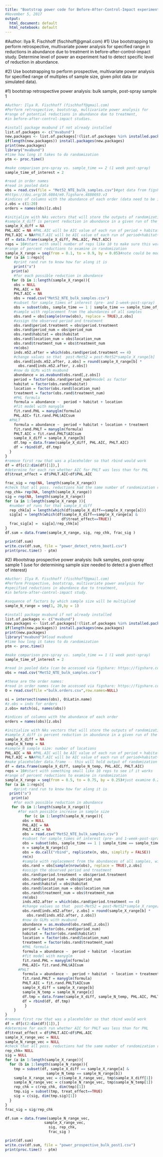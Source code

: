 ```yaml
---
title: "Bootstrap power code for Before-After-Control-Impact experiments"
#November 5, 2017
output:
  html_document: default
  html_notebook: default
---
```

#Author: Ilya R. Fischhoff (fischhoff@gmail.com)
#1) Use bootstrapping to perform retrospective, multivariate power analysis for specified range in reductions in abundance due to treatment in before-after-control-impact study. Determine level of power an experiment had to detect specific level of reduction in abundance.   

#2) Use bootstrapping to perform prospective, multivariate power analysis for specified range of multiples of sample size, given pilot data (or simulated data). 

#1) bootstrap retrospective power analysis: bulk sample, post-spray sample 1 
```r
#Author: Ilya R. Fischhoff (fischhoff@gmail.com)
#Perform retrospective, bootstrap, multivariate power analysis for
#range of potential reductions in abundance due to treatment, 
#in before-after-control-impact studies. 

#install package mvabund if not already installed
list.of.packages <- c("mvabund")
new.packages <- list.of.packages[!(list.of.packages %in% installed.packages()[,"Package"])]
if(length(new.packages)) install.packages(new.packages)
print(new.packages)
library("mvabund")
#time how long it takes to do randomization
ptm <- proc.time()

#make comparison pre-spray vs. sample_time == 2 (1 week post-spray)
sample_time_of_interest = 2

#read in order names
#read in pooled data
obs = read.csv(file = "Met52_NTE_bulk_samples.csv")#get data from figshare
#https://doi.org/10.6084/m9.figshare.4880693.v3
#indices of columns with the abundance of each order (data need to be in wide format)
z.obs = c(1:20)
orders = names(obs)[z.obs]

#initialize with NAs vectors that will store the outputs of randomization runs 
#sample_X_diff is percent reduction in abundance in a given run of the randomization
sample_X_diff = NA
PHL.AIC = NA #PHL.AIC will be AIC value of each run of period + habitat +location model
PHLT.AIC = NA#PHLT.AIC will be AIC value of each run of period+habitat+location+treatment model
df = data.frame(sample_X_diff, PHL.AIC, PHLT.AIC)
reps = 10#start with small number of reps like 10 to make sure this works 
#range of percent reductions to examine in randomization
sample_X_range = seq(from = 0.1, to = 0.9, by = 0.05)#note could be modified to examine increase in abundance
for (a in 1:reps){
    #print rand run to know how far along it is
    print("a") 
   print(a)
    #for each possible reduction in abundance
   for (b in 1:length(sample_X_range)){
    obs = NULL
    PHL.AIC = NA
    PHLT.AIC = NA
    obs = read.csv("Met52_NTE_bulk_samples.csv")
    #subset for sample_times of interest (pre- and 1-week-post-spray)
    obs = subset(obs, sample_time == 1 | sample_time == sample_time_of_interest)
    #sample with replacement from the abundances of all samples    
    obs.rand = obs[sample(nrow(obs), replace = TRUE),z.obs]
    #assign the observed period and treatment
    obs.rand$period.treatment = obs$period.treatment
    obs.rand$period_num = obs$period_num
    obs.rand$habitat = obs$habitat
    obs.rand$location_num = obs$location_num
    obs.rand$treatment_num = obs$treatment_num
    rm(obs)
    inds.m52.after = which(obs.rand$period.treatment == 4)
    #change values so that  post-Met52 = post-Met52*sample_X_range[b]
    obs.rand[inds.m52.after, z.obs] = round(sample_X_range[b] * 
      obs.rand[inds.m52.after, z.obs])
    #now do GLMs with mvabund
    abundance = as.mvabund(obs.rand[,z.obs])
    period = factor(obs.rand$period_num)#model as factor
    habitat = factor(obs.rand$habitat)
    location = factor(obs.rand$location_num)
    treatment = factor(obs.rand$treatment_num)
    #PHL formula
    formula = abundance ~  period + habitat + location  
    #fit model with manyglm
    fit.rand.PHL = manyglm(formula)
    PHL.AIC= fit.rand.PHL$AICsum
  #PHLT
    formula = abundance ~  period + habitat + location + treatment 
    fit.rand.PHLT = manyglm(formula)
    PHLT.AIC = fit.rand.PHLT$AICsum
    sample_X_diff = sample_X_range[b]
    df.tmp = data.frame(sample_X_diff, PHL.AIC, PHLT.AIC)
    df = rbind(df, df.tmp)
  }
}
#remove first row that was a placeholder so that rbind would work
df = df[c(2:dim(df)[1]),]
#determine for each run whether AIC for PHLT was less than for PHL
df$treat_effect = df$PHLT.AIC<df$PHL.AIC

frac_sig = rep(NA, length(sample_X_range))
#check that all poss. reductions had the same number of randomization runs
rep_chk= rep(NA, length(sample_X_range))
sig = rep(NA, length(sample_X_range))
for (a in 1:length(sample_X_range )){
  #number of runs for that sample_X_diff
  rep_chk[a] = length(which(df$sample_X_diff==sample_X_range[a]))
  sig[a] = length(which(df$sample_X_diff==sample_X_range[a] & 
                          df$treat_effect==TRUE))
  frac_sig[a] =  sig[a]/rep_chk[a]
}
df.sum = data.frame(sample_X_range, sig, rep_chk, frac_sig )

print(df.sum)
write.csv(df.sum, file = "power_detect_retro_boot1.csv")
print(proc.time() - ptm)

```

#2) #bootstrap prospective power analysis: bulk samples, post-spray sample 1 (use for determining sample size needed to detect a given effect of interest)
```r
#Author: Ilya R. Fischhoff (fischhoff@gmail.com)
#Perform Prospective, bootstrap, multivariate power analysis for
#specified reductions in abundance due to treatment, 
#in before-after-control-impact study. 

#sequence of factors by which sample size will be multiplied
sample_N_range = seq(1, 20,by = 1)

#install package mvabund if not already installed
list.of.packages <- c("mvabund")
new.packages <- list.of.packages[!(list.of.packages %in% installed.packages()[,"Package"])]
if(length(new.packages)) install.packages(new.packages)
print(new.packages)
library("mvabund")#load mvabund
#time how long it takes to do randomization
ptm <- proc.time()

#make comparison pre-spray vs. sample_time == 1 (1 week post-spray)
sample_time_of_interest = 2

#read in pooled data (can be accessed via figshare: https://figshare.com/s/7d06cefd230a2a5bde52)
obs = read.csv("Met52_NTE_bulk_samples.csv")

#these are the order names:
#read in order names (can be accessed via figshare: https://figshare.com/s/7d06cefd230a2a5bde52)
O = read.csv(file ="bulk.orders.csv",row.names=NULL) 

oi = intersect(names(obs), O$Latin.name)
#z.obs = inds for orders
z.obs= match(oi, names(obs))

#indices of columns with the abundance of each order
orders = names(obs)[z.obs]

#initialize with NAs vectors that will store the outputs of randomization runs 
#sample_X_diff is percent reduction in abundance in a given run of the randomization
sample_X_diff = NA
sample_N_temp = NA
#sample_N sample size: number of locations
PHL.AIC = NA #PHL.AIC will be AIC value of each run of period + habitat +location model
PHLT.AIC = NA#PHLT.AIC will be AIC value of each run of period+habitat+location+treatment model
#make placeholder data.frame -- this will hold output of randomization runs
df = data.frame(sample_X_diff, sample_N_temp, PHL.AIC, PHLT.AIC)
reps = 10#start with something small like 10 reps to see if it works
#range of percent reductions to examine in randomization
sample_X_range = seq(from = 0.5, to = 0.75, by = 0.25)#just examine 0.25% reduction and 50% reduction
for (a in 1:reps){
    #print rand run to know how far along it is
  print("a") 
   print(a)
    #for each possible reduction in abundance
   for (b in 1:length(sample_X_range)){
      #for each possible increase in sample size
         for (c in 1:length(sample_N_range)){
        obs = NULL
        PHL.AIC = NA
        PHLT.AIC = NA
        obs = read.csv("Met52_NTE_bulk_samples.csv")
        #subset for sample_times of interest (pre- and 1-week-post-spray)
        obs = subset(obs, sample_time == 1 | sample_time == sample_time_of_interest)
        n = sample_N_range[c]
        obs = do.call("rbind", replicate(n, obs, simplify = FALSE))
        rm(n)
        #sample with replacement from the abundances of all samples, with number of samples =         sample_N_range[c]*nrow(obs)    
        obs.rand = obs[sample(nrow(obs), replace = TRUE),z.obs]
        #assign the observed period and treatment
        obs.rand$period.treatment = obs$period.treatment
        obs.rand$period_num = obs$period_num
        obs.rand$habitat = obs$habitat
        obs.rand$location_num = obs$location_num
        obs.rand$treatment_num = obs$treatment_num
        rm(obs)
        inds.m52.after = which(obs.rand$period.treatment == 4)
        #change values so that  post-Met52 = post-Met52*sample_X_range[b]
        obs.rand[inds.m52.after, z.obs] = round(sample_X_range[b] * 
          obs.rand[inds.m52.after, z.obs])
        #now do GLMs with mvabund
        abundance = as.mvabund(obs.rand[,z.obs])
        period = factor(obs.rand$period_num)
        habitat = factor(obs.rand$habitat)
        location = factor(obs.rand$location_num)
        treatment = factor(obs.rand$treatment_num)
        #PHL formula
        formula = abundance ~  period + habitat  +location
        #fit model with manyglm
        fit.rand.PHL = manyglm(formula)
        PHL.AIC= fit.rand.PHL$AICsum
      #PHLT
        formula = abundance ~  period + habitat  + location + treatment 
        fit.rand.PHLT = manyglm(formula)
        PHLT.AIC = fit.rand.PHLT$AICsum
        sample_X_diff = sample_X_range[b]
        sample_N_temp = sample_N_range[c]
        df.tmp = data.frame(sample_X_diff, sample_N_temp, PHL.AIC, PHLT.AIC)
        df = rbind(df, df.tmp)
         }
    }
}
#remove first row that was a placeholder so that rbind would work
df = df[c(2:dim(df)[1]),]
#determine for each run whether AIC for PHLT was less than for PHL
df$treat_effect = df$PHLT.AIC<df$PHL.AIC
sample_X_range_vec = NULL
sample_N_range_vec = NULL
#check that all poss. reductions had the same number of randomization runs
rep_chk= NULL
sig = NULL
for (a in 1:length(sample_X_range)){
  for (b in 1:length(sample_N_range)){
    tmp = subset(df, sample_X_diff == sample_X_range[a] &
                   sample_N_temp == sample_N_range[b])
    sample_X_range_vec = c(sample_X_range_vec, tmp$sample_X_diff[1])
    sample_N_range_vec = c(sample_N_range_vec, tmp$sample_N_temp[1])
    rep_chk = c(rep_chk, dim(tmp)[1])
    tmp.sig = subset(tmp, treat_effect==TRUE)
    sig = c(sig, dim(tmp.sig)[1])
  }
}
frac_sig = sig/rep_chk

df.sum = data.frame(sample_N_range_vec,
                  sample_X_range_vec, 
                    sig, rep_chk, 
                    frac_sig )

print(df.sum)
write.csv(df.sum, file = "power_prospective_bulk_post1.csv")
print(proc.time() - ptm)

```


